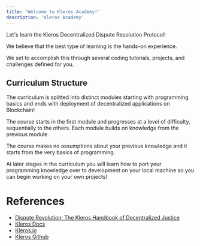 ```yaml
---
title: 'Welcome to Kleros Academy!'
description: 'Kleros Academy'
---
```


Let's learn the Kleros Decentralized Dispute Resolution Protocol!

We believe that the best type of learning is the hands-on experience.

We set to accomplish this through several coding tutorials, projects, and challenges defined for you.

## Curriculum Structure

The curriculum is splitted into
distinct modules starting with programming basics and ends with deployment of decentralized applications on Blockchain!

The course starts in the first module and progresses at a level of difficulty, sequentially to the others.
Each module builds on knowledge from the previous module.

The course makes no assumptions about your previous knowledge and it starts from the very basics of programming.

At later stages in the curriculum you will learn how to port your programming knowledge over to development on your local machine so you can begin working on your own projects!

# References

- [Dispute Revolution: The Kleros Handbook of Decentralized Justice](https://kleros.io/book)
- [Kleros Docs](https://kleros.gitbook.io/docs/)
- [Kleros.io](https://kleros.io/)
- [Kleros Github](https://github.com/kleros)
